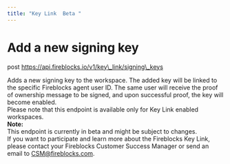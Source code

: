 ```yaml
---
title: "Key Link  Beta "
---
```

  
  # Add a new signing key

post https://api.fireblocks.io/v1/key\_link/signing\_keys

Adds a new signing key to the workspace. The added key will be linked to the specific Fireblocks agent user ID. The same user will receive the proof of ownership message to be signed, and upon successful proof, the key will become enabled.  
Please note that this endpoint is available only for Key Link enabled workspaces.  
**Note:**  
This endpoint is currently in beta and might be subject to changes.  
If you want to participate and learn more about the Fireblocks Key Link, please contact your Fireblocks Customer Success Manager or send an email to [CSM@fireblocks.com](mailto:CSM@fireblocks.com).